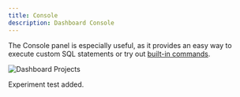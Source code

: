 ```yaml
---
title: Console
description: Dashboard Console
---
```


The Console panel is especially useful, as it provides an easy way to execute custom SQL statements or try out [built-in commands](/docs/commands).

![Dashboard Projects](@docs-website-assets/introduction/dashboard_console.png)

Experiment test added. 
